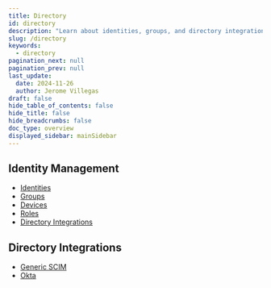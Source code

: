 ```yaml
---
title: Directory
id: directory
description: "Learn about identities, groups, and directory integrations."
slug: /directory
keywords:
  - directory
pagination_next: null
pagination_prev: null
last_update:
  date: 2024-11-26
  author: Jerome Villegas
draft: false
hide_table_of_contents: false
hide_title: false
hide_breadcrumbs: false
doc_type: overview
displayed_sidebar: mainSidebar
---
```


## Identity Management

- [Identities](/docs/directory/identities)
- [Groups](/docs/directory/groups)
- [Devices](/docs/directory/devices)
- [Roles](/docs/directory/roles)
- [Directory Integrations](/docs/directory/directory-integrations)

## Directory Integrations

- [Generic SCIM](/docs/directory/directory-integrations/generic-scim)
- [Okta](/docs/directory/directory-integrations/okta)
